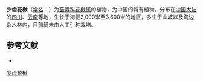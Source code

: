 {{Speciesbox
| name = 少齿花楸
| status = 
| status_system = 
| image =
| genus = Sorbus
| species = oligodonta
| authority = (Card.) Hand.-Mazz.
}}

'''少齿花楸'''（[[学名|学名]]：{{lang|la|''Sorbus oligodonta''}}）为[[蔷薇科|蔷薇科]][[花楸属|花楸属]]的植物，为中国的特有植物。分布在[[中国大陆|中国大陆]]的[[四川|四川]]、[[云南|云南]]等地，生长于海拔2,000米至3,600米的地区，多生于山坡以及沟边杂木林内，目前尚未由人工引种栽培。

== 参考文献 ==
<div class="references-small">
* {{cite web| url =http://www.bioinfo.cn/db05/KmzwSpecies.php?action=view&id=18685| title =少齿花楸| work =《中国高等植物数据库全库》| publisher =中国科学院微生物研究所| author =昆明植物研究所| accessdate =2009-02-25| archive-date =2018-06-28| archive-url =https://web.archive.org/web/20180628204035/http://www.bioinfo.cn/db05/KmzwSpecies.php?action=view| dead-url =yes}}
</div>
{{Taxonbar|from=Q1037196}}

[[Category:花楸属|少齿花楸]]


{{植物小作品}}